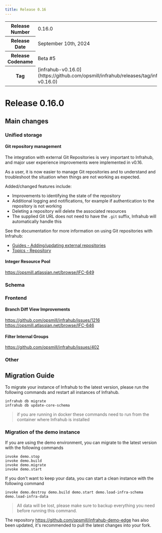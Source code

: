 ```yaml
---
title: Release 0.16
---
```

<table>
  <tbody>
    <tr>
      <th>Release Number</th>
      <td>0.16.0</td>
    </tr>
    <tr>
      <th>Release Date</th>
      <td>September 10th, 2024</td>
    </tr>
    <tr>
      <th>Release Codename</th>
      <td>Beta #5</td>
    </tr>
    <tr>
      <th>Tag</th>
      <td>[infrahub-v0.16.0](https://github.com/opsmill/infrahub/releases/tag/infrahub-v0.16.0)</td>
    </tr>
  </tbody>
</table>

# Release 0.16.0

## Main changes

### Unified storage

#### Git repository management

The integration with external Git Repositories is very important to Infrahub, and major user experience improvements were implemented in v0.16.

As a user, it is now easier to manage Git repositories and to understand and troubleshoot the situation when things are not working as expected.

Added/changed features include:

  - Improvements to identifying the state of the repository
  - Additional logging and notifications, for example if authentication to the repository is not working
  - Deleting a repository will delete the associated resources
  - The supplied Git URL does not need to have the `.git` suffix, Infrahub will automatically handle this

See the documentation for more information on using Git repositories with Infrahub:

- [Guides - Adding/updating external repositories](https://docs.infrahub.app/guides/repository)
- [Topics - Repository](https://docs.infrahub.app/topics/repository)

#### Integer Resource Pool

https://opsmill.atlassian.net/browse/IFC-649

### Schema

### Frontend

#### Branch Diff View Improvements

https://github.com/opsmill/infrahub/issues/1216
https://opsmill.atlassian.net/browse/IFC-646

#### Filter Internal Groups

https://github.com/opsmill/infrahub/issues/402


### Other

## Migration Guide

To migrate your instance of Infrahub to the latest version, please run the following commands and restart all instances of Infrahub.

<!-- vale off -->
```shell
infrahub db migrate
infrahub db update-core-schema
```
<!-- vale on -->

> if you are running in docker these commands need to run from the container where Infrahub is installed

### Migration of the demo instance

If you are using the demo environment, you can migrate to the latest version with the following commands

```shell
invoke demo.stop
invoke demo.build
invoke demo.migrate
invoke demo.start
```

If you don't want to keep your data, you can start a clean instance with the following command

```shell
invoke demo.destroy demo.build demo.start demo.load-infra-schema demo.load-infra-data
```

> All data will be lost, please make sure to backup everything you need before running this command.

The repository https://github.com/opsmill/infrahub-demo-edge has also been updated, it's recommended to pull the latest changes into your fork.

